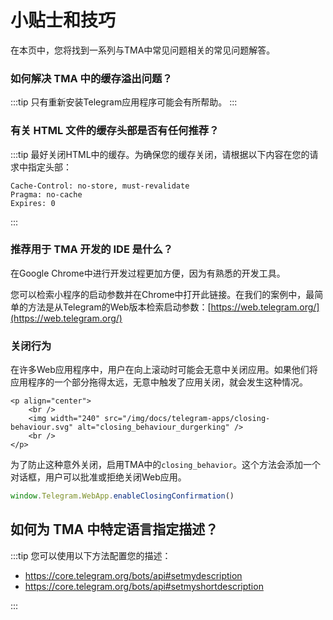 # 小贴士和技巧

在本页中，您将找到一系列与TMA中常见问题相关的常见问题解答。

### 如何解决 TMA 中的缓存溢出问题？

:::tip
只有重新安装Telegram应用程序可能会有所帮助。
:::

### 有关 HTML 文件的缓存头部是否有任何推荐？

:::tip
最好关闭HTML中的缓存。为确保您的缓存关闭，请根据以下内容在您的请求中指定头部：

```curl
Cache-Control: no-store, must-revalidate
Pragma: no-cache
Expires: 0
```
:::

### 推荐用于 TMA 开发的 IDE 是什么？

在Google Chrome中进行开发过程更加方便，因为有熟悉的开发工具。

您可以检索小程序的启动参数并在Chrome中打开此链接。在我们的案例中，最简单的方法是从Telegram的Web版本检索启动参数：[https://web.telegram.org/](https://web.telegram.org/)

### 关闭行为

在许多Web应用程序中，用户在向上滚动时可能会无意中关闭应用。如果他们将应用程序的一个部分拖得太远，无意中触发了应用关闭，就会发生这种情况。
````mdx-code-block
<p align="center">
    <br />
    <img width="240" src="/img/docs/telegram-apps/closing-behaviour.svg" alt="closing_behaviour_durgerking" />
    <br />
</p>
````
为了防止这种意外关闭，启用TMA中的`closing_behavior`。这个方法会添加一个对话框，用户可以批准或拒绝关闭Web应用。



```typescript
window.Telegram.WebApp.enableClosingConfirmation()
```

## 如何为 TMA 中特定语言指定描述？

:::tip
您可以使用以下方法配置您的描述：

* https://core.telegram.org/bots/api#setmydescription
* https://core.telegram.org/bots/api#setmyshortdescription

:::